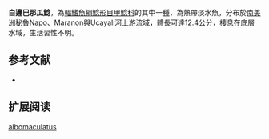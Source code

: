 {{Speciesbox
| name = 白邊巴那瓜鯰
| image = 
| image_width = 250px
| image_caption = 
| status = NE
| status_system = IUCN3.1
| genus = Panaqolus
| species = albomaculatus
| authority = [[Kanazawa|Kanazawa]], 1958
| synonyms = *''Panaque albomaculatus'',Kanazawa, 1958
}} 
'''白邊巴那瓜鯰'''，為[[輻鰭魚綱|輻鰭魚綱]][[鯰形目|鯰形目]][[甲鯰科|甲鯰科]]的其中一[[種|種]]，為熱帶淡水魚，分布於[[南美洲|南美洲]][[秘魯|秘魯]]Napo、Maranon與Ucayali河上游流域，體長可達12.4公分，棲息在底層水域，生活習性不明。

==参考文献==
*{{FishBase_species|genus=Panaqolus|species=albomaculatus|year=2014|month=11}}

== 扩展阅读 ==
{{refbegin}}
{{wikispecies-inline|Panaqolus albomaculatus|白邊巴那瓜鯰}}
{{refend}}
{{Taxonbar|from=Q5565656}}

[[Category:巴那瓜鯰屬|albomaculatus]]